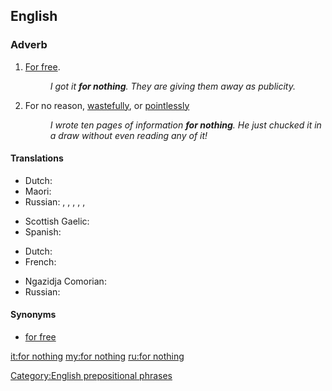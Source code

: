 ==English==

===Adverb===
{{en-adv|head=[[for]] [[nothing]]|-}}

# [[for free|For free]].
#: ''I got it '''for nothing'''. They are giving them away as publicity.''
# For no reason, [[wastefully]], or [[pointlessly]]
#: ''I wrote ten pages of information '''for nothing'''. He just chucked it in a draw without even reading any of it!''

====Translations====
{{trans-top|for free}}
* Dutch: {{t|nl|voor niets}}
* Maori: {{t+|mi|utukore}}
* Russian: {{t+|ru|зря}}, {{t+|ru|да́ром}}, {{t+|ru|впусту́ю}}, {{t+|ru|напра́сно}}, {{t+|ru|понапра́сну}}, {{t+|ru|польза|alt=без по́льзы}}
{{trans-mid}}
* Scottish Gaelic: {{t|gd|an asgaidh}}
* Spanish: {{t|es|de balde}}
{{trans-bottom}}

{{trans-top|for no reason}}
* Dutch: {{t|nl|voor niets}}
* French: {{t|fr|pour rien}}
{{trans-mid}}
* Ngazidja Comorian: {{t|zdj|ɓure|tr=bure}}
* Russian: {{t+|ru|пустяк|alt=и́з-за пустяка́}}
{{trans-bottom}}

====Synonyms====
* [[for free]]

[[Category:English prepositional phrases]]

[[it:for nothing]]
[[my:for nothing]]
[[ru:for nothing]]